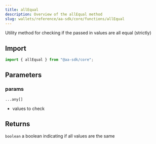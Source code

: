 ```yaml
---
title: allEqual
description: Overview of the allEqual method
slug: wallets/reference/aa-sdk/core/functions/allEqual
---
```




Utility method for checking if the passed in values are all equal (strictly)

## Import

```ts
import { allEqual } from "@aa-sdk/core";
```

## Parameters

### params

`...any[]`

- values to check

## Returns

`boolean`
a boolean indicating if all values are the same
